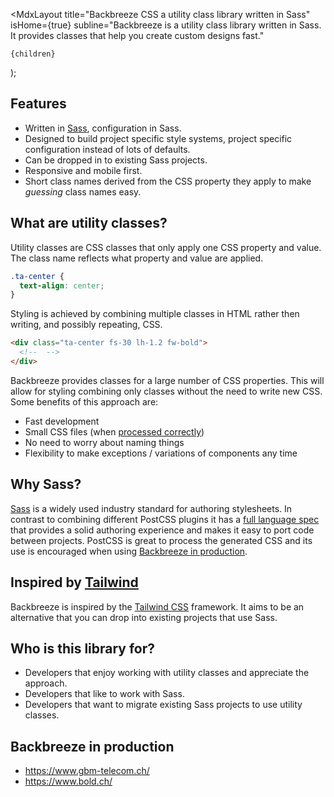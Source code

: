 
  <MdxLayout
    title="Backbreeze CSS a utility class library written in Sass"
    isHome={true}
    subline="Backbreeze is a utility class library written in Sass. It provides classes that help you create custom designs fast."
  >
    {children}
  </MdxLayout>
);

## Features

- Written in [Sass](https://sass-lang.com/), configuration in Sass.
- Designed to build project specific style systems, project specific configuration instead of lots of defaults.
- Can be dropped in to existing Sass projects.
- Responsive and mobile first.
- Short class names derived from the CSS property they apply to make _guessing_ class names easy.

## What are utility classes?

Utility classes are CSS classes that only apply one CSS property and value. The class name reflects what property and value are applied.

```css
.ta-center {
  text-align: center;
}
```

Styling is achieved by combining multiple classes in HTML rather then writing, and possibly repeating, CSS.

```html
<div class="ta-center fs-30 lh-1.2 fw-bold">
  <!--  -->
</div>
```

Backbreeze provides classes for a large number of CSS properties. This will allow for styling combining only classes without the need to write new CSS. Some benefits of this approach are:

- Fast development
- Small CSS files (when [processed correctly](/using-in-production/#remove-unused-css-with-purgecss))
- No need to worry about naming things
- Flexibility to make exceptions / variations of components any time

## Why Sass?

[Sass](https://sass-lang.com/) is a widely used industry standard for authoring stylesheets. In contrast to combining different PostCSS plugins it has a [full language spec](https://sass-lang.com/documentation) that provides a solid authoring experience and makes it easy to port code between projects. PostCSS is great to process the generated CSS and its use is encouraged when using [Backbreeze in production](/using-in-production/).

## Inspired by [Tailwind](https://tailwindcss.com/)

Backbreeze is inspired by the [Tailwind CSS](https://tailwindcss.com/) framework. It aims to be an alternative that you can drop into existing projects that use Sass.

## Who is this library for?

- Developers that enjoy working with utility classes and appreciate the approach.
- Developers that like to work with Sass.
- Developers that want to migrate existing Sass projects to use utility classes.

## Backbreeze in production

- https://www.gbm-telecom.ch/
- https://www.bold.ch/
